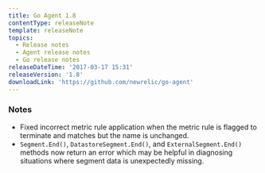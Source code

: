 ```yaml
---
title: Go Agent 1.8
contentType: releaseNote
template: releaseNote
topics:
  - Release notes
  - Agent release notes
  - Go release notes
releaseDateTime: '2017-03-17 15:31'
releaseVersion: '1.8'
downloadLink: 'https://github.com/newrelic/go-agent'
---
```


### Notes

* Fixed incorrect metric rule application when the metric rule is flagged to terminate and matches but the name is unchanged.
* `Segment.End()`, `DatastoreSegment.End()`, and `ExternalSegment.End()` methods now return an error which may be helpful in diagnosing situations where segment data is unexpectedly missing.
